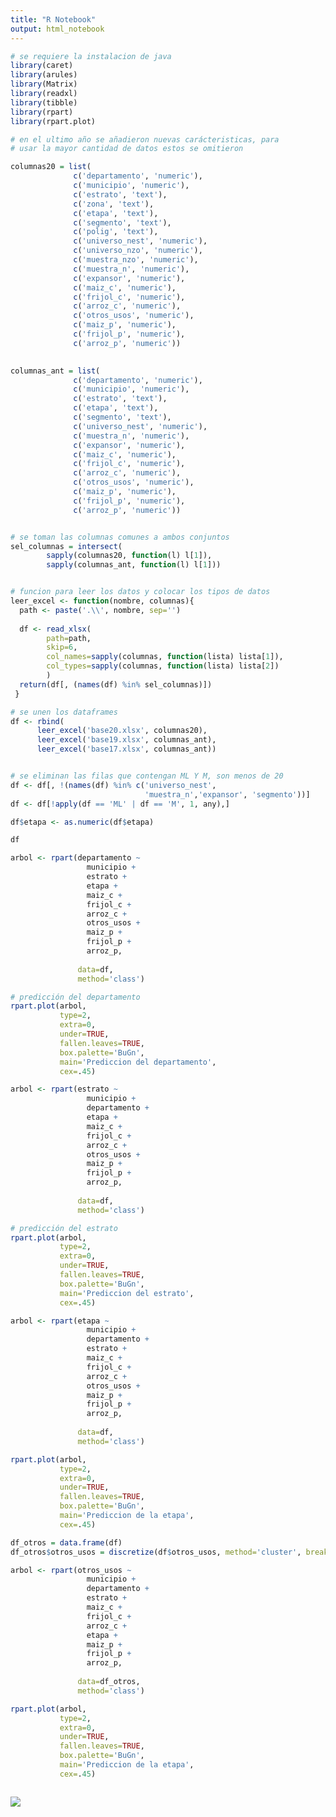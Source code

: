 ```yaml
---
title: "R Notebook"
output: html_notebook
---
```


```r
# se requiere la instalacion de java
library(caret)
library(arules)
library(Matrix)
library(readxl)
library(tibble)
library(rpart)
library(rpart.plot)

```

```r
# en el ultimo año se añadieron nuevas carácteristicas, para
# usar la mayor cantidad de datos estos se omitieron

columnas20 = list(
              c('departamento', 'numeric'),	
              c('municipio', 'numeric'),	
              c('estrato', 'text'),	
              c('zona',	'text'),	
              c('etapa', 'text'),	
              c('segmento', 'text'),	
              c('polig', 'text'),	
              c('universo_nest', 'numeric'),	
              c('universo_nzo', 'numeric'),	
              c('muestra_nzo', 'numeric'),	
              c('muestra_n', 'numeric'),	
              c('expansor', 'numeric'),	
              c('maiz_c', 'numeric'),	
              c('frijol_c',	'numeric'),	
              c('arroz_c', 'numeric'),	
              c('otros_usos', 'numeric'),	
              c('maiz_p', 'numeric'),	
              c('frijol_p', 'numeric'),	
              c('arroz_p', 'numeric'))
  

columnas_ant = list(
              c('departamento', 'numeric'),	
              c('municipio', 'numeric'),	
              c('estrato', 'text'),	
              c('etapa', 'text'),	
              c('segmento', 'text'),	
              c('universo_nest', 'numeric'),	
              c('muestra_n', 'numeric'),	
              c('expansor', 'numeric'),	
              c('maiz_c', 'numeric'),	
              c('frijol_c',	'numeric'),	
              c('arroz_c', 'numeric'),	
              c('otros_usos', 'numeric'),	
              c('maiz_p', 'numeric'),	
              c('frijol_p', 'numeric'),	
              c('arroz_p', 'numeric'))


# se toman las columnas comunes a ambos conjuntos
sel_columnas = intersect(
        sapply(columnas20, function(l) l[1]),
        sapply(columnas_ant, function(l) l[1]))


# funcion para leer los datos y colocar los tipos de datos
leer_excel <- function(nombre, columnas){
  path <- paste('.\\', nombre, sep='')
  
  df <- read_xlsx(
        path=path,
        skip=6,
        col_names=sapply(columnas, function(lista) lista[1]),
        col_types=sapply(columnas, function(lista) lista[2])
        )
  return(df[, (names(df) %in% sel_columnas)])
 }

```

```r
# se unen los dataframes
df <- rbind(
      leer_excel('base20.xlsx', columnas20),
      leer_excel('base19.xlsx', columnas_ant),
      leer_excel('base17.xlsx', columnas_ant))


# se eliminan las filas que contengan ML Y M, son menos de 20
df <- df[, !(names(df) %in% c('universo_nest',
                              'muestra_n','expansor', 'segmento'))]
df <- df[!apply(df == 'ML' | df == 'M', 1, any),]

df$etapa <- as.numeric(df$etapa)
```

```r
df
```

```r
arbol <- rpart(departamento ~ 
                 municipio + 
                 estrato + 
                 etapa + 
                 maiz_c + 
                 frijol_c +
                 arroz_c + 
                 otros_usos + 
                 maiz_p + 
                 frijol_p + 
                 arroz_p,
          
               data=df, 
               method='class')
```

```r
# predicción del departamento
rpart.plot(arbol, 
           type=2, 
           extra=0, 
           under=TRUE, 
           fallen.leaves=TRUE, 
           box.palette='BuGn', 
           main='Prediccion del departamento', 
           cex=.45)
```

```r
arbol <- rpart(estrato ~ 
                 municipio + 
                 departamento + 
                 etapa + 
                 maiz_c + 
                 frijol_c +
                 arroz_c + 
                 otros_usos + 
                 maiz_p + 
                 frijol_p + 
                 arroz_p,
          
               data=df, 
               method='class')
```

```r
# predicción del estrato
rpart.plot(arbol, 
           type=2, 
           extra=0, 
           under=TRUE, 
           fallen.leaves=TRUE, 
           box.palette='BuGn', 
           main='Prediccion del estrato', 
           cex=.45)
```

```r
arbol <- rpart(etapa ~ 
                 municipio + 
                 departamento + 
                 estrato + 
                 maiz_c + 
                 frijol_c +
                 arroz_c + 
                 otros_usos + 
                 maiz_p + 
                 frijol_p + 
                 arroz_p,
          
               data=df, 
               method='class')
```

```r
rpart.plot(arbol, 
           type=2, 
           extra=0, 
           under=TRUE, 
           fallen.leaves=TRUE, 
           box.palette='BuGn', 
           main='Prediccion de la etapa', 
           cex=.45)
```

```r
df_otros = data.frame(df)
df_otros$otros_usos = discretize(df$otros_usos, method='cluster', breaks=3)

arbol <- rpart(otros_usos ~ 
                 municipio + 
                 departamento + 
                 estrato + 
                 maiz_c + 
                 frijol_c +
                 arroz_c + 
                 etapa + 
                 maiz_p + 
                 frijol_p + 
                 arroz_p,
          
               data=df_otros, 
               method='class')
```

```r
rpart.plot(arbol, 
           type=2, 
           extra=0, 
           under=TRUE, 
           fallen.leaves=TRUE, 
           box.palette='BuGn', 
           main='Prediccion de la etapa', 
           cex=.45)
```

```r

```

![](images/clipboard-9133593.png)
